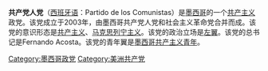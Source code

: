 {{not|墨西哥共产党 (2011年)}}
{{otheruse}}
'''共产党人党'''（[[西班牙语|西班牙语]]：Partido de los Comunistas）是[[墨西哥|墨西哥]]的一个[[共产主义|共产主义]]政党。该党成立于2003年，由墨西哥共产党人党和社会主义革命党合并而成。该党的意识形态是[[共产主义|共产主义]]、[[马克思列宁主义|马克思列宁主义]]。该党的政治立场是[[左翼|左翼]]。该党的总书记是Fernando Acosta。该党的青年翼是[[墨西哥共产主义青年|墨西哥共产主义青年]]。

[[Category:墨西哥政党|Category:墨西哥政党]]
[[Category:美洲共产党|Category:美洲共产党]]